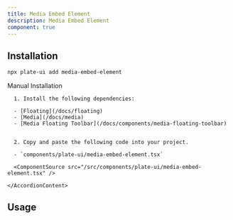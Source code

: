 ```yaml
---
title: Media Embed Element
description: Media Embed Element
component: true
---
```


[//]: # (<ComponentExample src="/src/components/examples/PlaygroundDemo.tsx">)
[//]: # (  <PlaygroundDemo />)
[//]: # (</ComponentExample>)

## Installation

```bash
npx plate-ui add media-embed-element
```

<Accordion type="single" collapsible>
  <AccordionItem value="manual-installation">
    <AccordionTrigger>Manual Installation</AccordionTrigger>
    <AccordionContent>

      1. Install the following dependencies:

      - [Floating](/docs/floating)
      - [Media](/docs/media)
      - [Media Floating Toolbar](/docs/components/media-floating-toolbar)


      2. Copy and paste the following code into your project.

      - `components/plate-ui/media-embed-element.tsx`

      <ComponentSource src="/src/components/plate-ui/media-embed-element.tsx" />

    </AccordionContent>

  </AccordionItem>
</Accordion>

## Usage

```tsx
```

```tsx
```